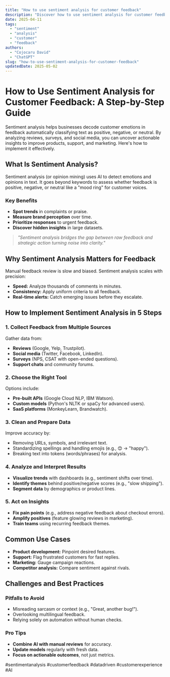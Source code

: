 ```yaml
---
title: "How to use sentiment analysis for customer feedback"
description: "Discover how to use sentiment analysis for customer feedback with this in-depth guide, providing actionable insights and practical tips to boost your knowledge and results."
date: 2025-04-11
tags:
  - "sentiment"
  - "analysis"
  - "customer"
  - "feedback"
authors:
  - "Cojocaru David"
  - "ChatGPT"
slug: "how-to-use-sentiment-analysis-for-customer-feedback"
updatedDate: 2025-05-02
---
```


# How to Use Sentiment Analysis for Customer Feedback: A Step-by-Step Guide  

Sentiment analysis helps businesses decode customer emotions in feedback automatically classifying text as positive, negative, or neutral. By analyzing reviews, surveys, and social media, you can uncover actionable insights to improve products, support, and marketing. Here's how to implement it effectively.  

## What Is Sentiment Analysis?  

Sentiment analysis (or opinion mining) uses AI to detect emotions and opinions in text. It goes beyond keywords to assess whether feedback is positive, negative, or neutral like a "mood ring" for customer voices.  

### Key Benefits  
- **Spot trends** in complaints or praise.  
- **Measure brand perception** over time.  
- **Prioritize responses** to urgent feedback.  
- **Discover hidden insights** in large datasets.  

> _"Sentiment analysis bridges the gap between raw feedback and strategic action turning noise into clarity."_  

## Why Sentiment Analysis Matters for Feedback  

Manual feedback review is slow and biased. Sentiment analysis scales with precision:  

- **Speed:** Analyze thousands of comments in minutes.  
- **Consistency:** Apply uniform criteria to all feedback.  
- **Real-time alerts:** Catch emerging issues before they escalate.  

## How to Implement Sentiment Analysis in 5 Steps  

### 1. Collect Feedback from Multiple Sources  
Gather data from:  
- **Reviews** (Google, Yelp, Trustpilot).  
- **Social media** (Twitter, Facebook, LinkedIn).  
- **Surveys** (NPS, CSAT with open-ended questions).  
- **Support chats** and community forums.  

### 2. Choose the Right Tool  
Options include:  
- **Pre-built APIs** (Google Cloud NLP, IBM Watson).  
- **Custom models** (Python's NLTK or spaCy for advanced users).  
- **SaaS platforms** (MonkeyLearn, Brandwatch).  

### 3. Clean and Prepare Data  
Improve accuracy by:  
- Removing URLs, symbols, and irrelevant text.  
- Standardizing spellings and handling emojis (e.g., 😊 → "happy").  
- Breaking text into tokens (words/phrases) for analysis.  

### 4. Analyze and Interpret Results  
- **Visualize trends** with dashboards (e.g., sentiment shifts over time).  
- **Identify themes** behind positive/negative scores (e.g., "slow shipping").  
- **Segment data** by demographics or product lines.  

### 5. Act on Insights  
- **Fix pain points** (e.g., address negative feedback about checkout errors).  
- **Amplify positives** (feature glowing reviews in marketing).  
- **Train teams** using recurring feedback themes.  

## Common Use Cases  
- **Product development:** Pinpoint desired features.  
- **Support:** Flag frustrated customers for fast replies.  
- **Marketing:** Gauge campaign reactions.  
- **Competitor analysis:** Compare sentiment against rivals.  

## Challenges and Best Practices  

### Pitfalls to Avoid  
- Misreading sarcasm or context (e.g., "Great, another bug!").  
- Overlooking multilingual feedback.  
- Relying solely on automation without human checks.  

### Pro Tips  
- **Combine AI with manual reviews** for accuracy.  
- **Update models** regularly with fresh data.  
- **Focus on actionable outcomes**, not just metrics.  

#sentimentanalysis #customerfeedback #datadriven #customerexperience #AI